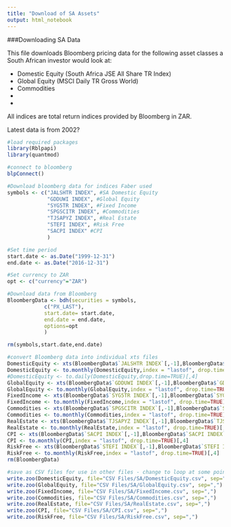 ```yaml
---
title: "Download of SA Assets"
output: html_notebook
---
```


###Downloading SA Data

This file downloads Bloomberg pricing data for the following asset classes a South African investor would look at: 

* Domestic Equity (South Africa JSE All Share TR Index)
* Global Equity (MSCI Daily TR Gross World) 
* Commodities
* 
* 

All indices are total return indices provided by Bloomberg in ZAR.

Latest data is from 2002?

```r
#load required packages
library(Rblpapi)
library(quantmod)

#connect to bloomberg
blpConnect()
```

```r
#Download bloomberg data for indices Faber used
symbols <- c("JALSHTR INDEX", #SA Domestic Equity
             "GDDUWI INDEX", #Global Equity
             "SYG5TR INDEX", #Fixed Income
             "SPGSCITR INDEX", #Commodities
             "TJSAPYZ INDEX", #Real Estate
             "STEFI INDEX", #Risk Free
             "SACPI INDEX" #CPI
             )

#Set time period
start.date <- as.Date("1999-12-31")
end.date <- as.Date("2016-12-31")
```

```r
#Set currency to ZAR
opt <- c("currency"="ZAR")

#Download data from Bloomberg
BloombergData <- bdh(securities = symbols, 
            c("PX_LAST"), 
            start.date= start.date,
            end.date = end.date,
            options=opt
            )

rm(symbols,start.date,end.date)
```

```r
#convert Bloomberg data into individual xts files 
DomesticEquity <- xts(BloombergData$`JALSHTR INDEX`[,-1],BloombergData$`JALSHTR INDEX`[,1])
DomesticEquity <- to.monthly(DomesticEquity,index = "lastof", drop.time=TRUE)[,4]
#DomesticEquity <- to.daily(DomesticEquity,drop.time=TRUE)[,4]
GlobalEquity <- xts(BloombergData$`GDDUWI INDEX`[,-1],BloombergData$`GDDUWI INDEX`[,1])
GlobalEquity <- to.monthly(GlobalEquity,index = "lastof", drop.time=TRUE)[,4]
FixedIncome <- xts(BloombergData$`SYG5TR INDEX`[,-1],BloombergData$`SYG5TR INDEX`[,1])
FixedIncome <- to.monthly(FixedIncome,index = "lastof", drop.time=TRUE)[,4]
Commodities <- xts(BloombergData$`SPGSCITR INDEX`[,-1],BloombergData$`SPGSCITR INDEX`[,1])
Commodities <- to.monthly(Commodities,index = "lastof", drop.time=TRUE)[,4]
RealEstate <- xts(BloombergData$`TJSAPYZ INDEX`[,-1],BloombergData$`TJSAPYZ INDEX`[,1])
RealEstate <- to.monthly(RealEstate,index = "lastof", drop.time=TRUE)[,4] #convert to monthly
CPI <- xts(BloombergData$`SACPI INDEX`[,-1],BloombergData$`SACPI INDEX`[,1])
CPI <- to.monthly(CPI,index = "lastof", drop.time=TRUE)[,4]
RiskFree <- xts(BloombergData$`STEFI INDEX`[,-1],BloombergData$`STEFI INDEX`[,1])
RiskFree <- to.monthly(RiskFree,index = "lastof", drop.time=TRUE)[,4]
rm(BloombergData)
```

```r
#save as CSV files for use in other files - change to loop at some point
write.zoo(DomesticEquity, file="CSV Files/SA/DomesticEquity.csv", sep=",")
write.zoo(GlobalEquity, file="CSV Files/SA/GlobalEquity.csv", sep=",")
write.zoo(FixedIncome, file="CSV Files/SA/FixedIncome.csv", sep=",")
write.zoo(Commodities, file="CSV Files/SA/Commodities.csv", sep=",")
write.zoo(RealEstate, file="CSV Files/SA/RealEstate.csv", sep=",")
write.zoo(CPI, file="CSV Files/SA/CPI.csv", sep=",")
write.zoo(RiskFree, file="CSV Files/SA/RiskFree.csv", sep=",")

```
